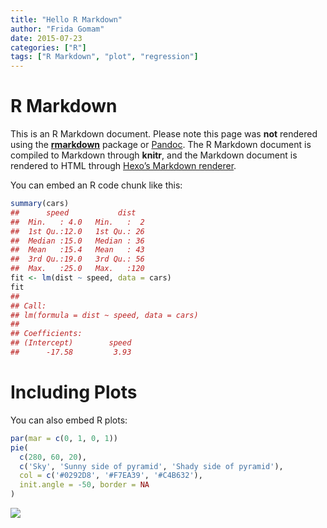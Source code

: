 ```yaml
---
title: "Hello R Markdown"
author: "Frida Gomam"
date: 2015-07-23
categories: ["R"]
tags: ["R Markdown", "plot", "regression"]
---
```




# R Markdown

This is an R Markdown document. Please note this page was **not** rendered using the [**rmarkdown**]( http://rmarkdown.rstudio.com) package or [Pandoc](http://pandoc.org). The R Markdown document is compiled to Markdown through **knitr**, and the Markdown document is rendered to HTML through [Hexo's Markdown renderer](https://github.com/hexojs/hexo-renderer-marked).

You can embed an R code chunk like this:


```r
summary(cars)
##      speed           dist    
##  Min.   : 4.0   Min.   :  2  
##  1st Qu.:12.0   1st Qu.: 26  
##  Median :15.0   Median : 36  
##  Mean   :15.4   Mean   : 43  
##  3rd Qu.:19.0   3rd Qu.: 56  
##  Max.   :25.0   Max.   :120
fit <- lm(dist ~ speed, data = cars)
fit
## 
## Call:
## lm(formula = dist ~ speed, data = cars)
## 
## Coefficients:
## (Intercept)        speed  
##      -17.58         3.93
```

# Including Plots

You can also embed R plots:


```r
par(mar = c(0, 1, 0, 1))
pie(
  c(280, 60, 20),
  c('Sky', 'Sunny side of pyramid', 'Shady side of pyramid'),
  col = c('#0292D8', '#F7EA39', '#C4B632'),
  init.angle = -50, border = NA
)
```

![](/figure/posts/2015-07-23-r-rmarkdown/pie-1.png)